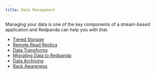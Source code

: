 ```yaml
---
title: Data Management
---
```


<head>
    <meta name="title" content="Data Management | Redpanda Docs"/>
    <meta name="description" content="Data management index page."/>
</head>

Managing your data is one of the key components of a stream-based application and Redpanda can help you with that. 

- [Tiered Storage](./tiered-storage)
- [Remote Read Replica](./remote-remote-read-replicas)
- [Data Transforms](./data-transform)
- [Migrating Data to Redpanda](./data-migration)
- [Data Archiving](./data-archiving)
- [Rack Awareness](./data-archiving)